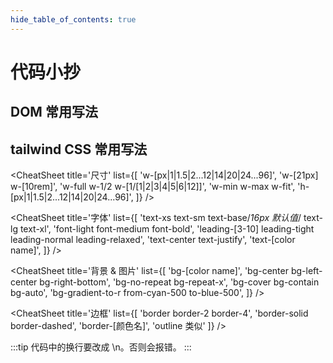 ```yaml
---
hide_table_of_contents: true
---
```



# 代码小抄
<!-- https://devhints.io/react -->

## DOM 常用写法
<div className="columns-sm px-4 gap-4 bg-gray-200">
  <CheatSheet
    title='class name 操作'
    list={[
      'el.classList.add(className)',
      'el.classList.remove(className)',
      'el.classList.toggle(className)',
      'el.classList.contains(className)',
    ]}
  />
  <CheatSheet
    title='样式操作'
    list={[
      `// 注意 ruleName 是驼峰的。 如: marginTop 而不是 margin-top
getComputedStyle(el, null).ruleName`,
      'el.style.ruleName = styleVale',
    ]}
  />
  <CheatSheet
    title='隐藏 & 显示'
    list={[
      `// 不占位
el.style.display = 'none' // 隐藏
el.style.display = '' // 显示`,
      `// 占位
el.style.visibility = 'hidden' // 隐藏
el.style.visibility = 'visible' // 显示`,
    ]}
  />
  <CheatSheet
    title='获取大小 & 位置信息'
    list={[
      `// x, y, right, bottom 是距视口的值
const {x, y, right, bottom, width, height} = elem.getBoundingClientRect()
const top = y + document.body.scrollTop // 距页面顶部的值
const left = x + document.body.scrollLeft // 距页面左侧的值\n
elem.clineHeight // 包含 content height 和 padding
elem.offsetHeight // elem.clineHeight + border + margin`,
    ]}
  />

</div>

## tailwind CSS 常用写法
<div className="columns-sm mb-4 px-4 gap-4 bg-gray-200">
  <CheatSheet
    title='Flex'
    list={[
      'flex flex-wrap',
      'flex-column flex-row',
      'gap-1',
      'grow-1',
      'shrink-0',
      'justify-center justify-between justify-around',
      'justify-items-center',
      'justify-self-center'
    ]}
  />

  <CheatSheet
    title='尺寸'
    list={[
      'w-[px|1|1.5|2...12|14|20|24...96]',
      'w-[21px] w-[10rem]',
      'w-full w-1/2 w-[1/[1|2|3|4|5|6|12]]',
      'w-min w-max w-fit',
      'h-[px|1|1.5|2...12|14|20|24...96]',
    ]}
  />

  <CheatSheet
    title='字体'
    list={[
      'text-xs text-sm text-base/*16px 默认值*/ text-lg text-xl',
      'font-light font-medium font-bold',
      'leading-[3-10] leading-tight leading-normal leading-relaxed',
      'text-center text-justify',
      'text-[color name]',
    ]}
  />

  <CheatSheet
    title='背景 & 图片'
    list={[
      'bg-[color name]',
      'bg-center bg-left-center bg-right-bottom',
      'bg-no-repeat bg-repeat-x',
      'bg-cover bg-contain bg-auto',
      'bg-gradient-to-r from-cyan-500 to-blue-500',
    ]}
  />

  <CheatSheet
    title='边框'
    list={[
      'border border-2 border-4',
      'border-solid border-dashed',
      'border-[颜色名]',
      'outline 类似'
    ]}
  />
</div>


:::tip
代码中的换行要改成 \n。否则会报错。
:::
